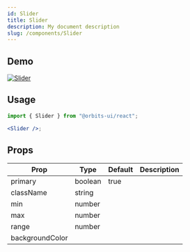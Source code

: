 ```yaml
---
id: Slider
title: Slider
description: My document description
slug: /components/Slider
---
```


## Demo

<a href="https://main--617d2a56fe98bd0048fc93db.chromatic.com/?path=/story/components-slider--primary">
  <img src="https://imgur.com/o904Axz.png" alt="Slider" />
</a>

## Usage

```jsx
import { Slider } from "@orbits-ui/react";

<Slider />;
```

## Props

| Prop            | Type    | Default | Description |
| --------------- | ------- | ------- | ----------- |
| primary         | boolean | true    |             |
| className       | string  |         |             |
| min             | number  |         |             |
| max             | number  |         |             |
| range           | number  |         |             |
| backgroundColor |         |         |             |

